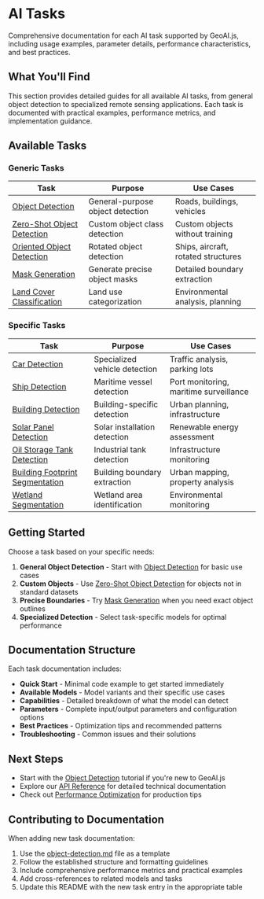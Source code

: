 # AI Tasks

Comprehensive documentation for each AI task supported by GeoAI.js, including usage examples, parameter details, performance characteristics, and best practices.

## What You'll Find

This section provides detailed guides for all available AI tasks, from general object detection to specialized remote sensing applications. Each task is documented with practical examples, performance metrics, and implementation guidance.

## Available Tasks

### Generic Tasks

| Task | Purpose | Use Cases |
|------|---------|-----------|
| [Object Detection](./supported-tasks/object-detection.md) | General-purpose object detection | Roads, buildings, vehicles |
| [Zero-Shot Object Detection](./supported-tasks/zero-shot-object-detection.md) | Custom object class detection | Custom objects without training |
| [Oriented Object Detection](./supported-tasks/oriented-object-detection.md) | Rotated object detection | Ships, aircraft, rotated structures |
| [Mask Generation](./supported-tasks/mask-generation.md) | Generate precise object masks | Detailed boundary extraction |
| [Land Cover Classification](./supported-tasks/land-cover-classification.md) | Land use categorization | Environmental analysis, planning |

### Specific Tasks

| Task | Purpose | Use Cases |
|------|---------|-----------|
| [Car Detection](./supported-tasks/car-detection.md) | Specialized vehicle detection | Traffic analysis, parking lots |
| [Ship Detection](./supported-tasks/ship-detection.md) | Maritime vessel detection | Port monitoring, maritime surveillance |
| [Building Detection](./supported-tasks/building-detection.md) | Building-specific detection | Urban planning, infrastructure |
| [Solar Panel Detection](./supported-tasks/solar-panel-detection.md) | Solar installation detection | Renewable energy assessment |
| [Oil Storage Tank Detection](./supported-tasks/oil-storage-tank-detection.md) | Industrial tank detection | Infrastructure monitoring |
| [Building Footprint Segmentation](./supported-tasks/building-footprint-segmentation.md) | Building boundary extraction | Urban mapping, property analysis |
| [Wetland Segmentation](./supported-tasks/wetland-segmentation.md) | Wetland area identification | Environmental monitoring |


## Getting Started

Choose a task based on your specific needs:

1. **General Object Detection** - Start with [Object Detection](./object-detection.md) for basic use cases
2. **Custom Objects** - Use [Zero-Shot Object Detection](./zero-shot-object-detection.md) for objects not in standard datasets
3. **Precise Boundaries** - Try [Mask Generation](./mask-generation.md) when you need exact object outlines
4. **Specialized Detection** - Select task-specific models for optimal performance

## Documentation Structure

Each task documentation includes:

- **Quick Start** - Minimal code example to get started immediately
- **Available Models** - Model variants and their specific use cases  
- **Capabilities** - Detailed breakdown of what the model can detect
- **Parameters** - Complete input/output parameters and configuration options
- **Best Practices** - Optimization tips and recommended patterns
- **Troubleshooting** - Common issues and their solutions

## Next Steps

- Start with the [Object Detection](./supported-tasks/object-detection.md) tutorial if you're new to GeoAI.js
- Explore our [API Reference](/geoaijs/api-reference) for detailed technical documentation
- Check out [Performance Optimization](/geoaijs/guides/performance-optimization.md) for production tips

## Contributing to Documentation

When adding new task documentation:

1. Use the [object-detection.md](./object-detection.md) file as a template
2. Follow the established structure and formatting guidelines
3. Include comprehensive performance metrics and practical examples
4. Add cross-references to related models and tasks
5. Update this README with the new task entry in the appropriate table

